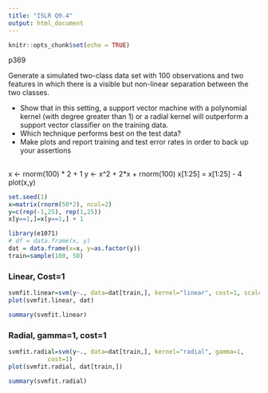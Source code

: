 ```yaml
---
title: "ISLR Q9.4"
output: html_document
---
```


```r
knitr::opts_chunk$set(echo = TRUE)
```

p369

Generate a simulated two-class data set with 100 observations and two features in which there is a visible but non-linear separation between the two classes. 

 - Show that in this setting, a support vector machine with a polynomial kernel (with degree greater than 1) or a radial kernel will outperform a support vector classifier on the training data. 
 - Which technique performs best on the test data? 
 - Make plots and report training and test error rates in order to back up your assertions
 
## 



x <- rnorm(100) * 2 + 1
y <- x^2 + 2*x + rnorm(100)
x[1:25] = x[1:25] - 4
plot(x,y)

```r
set.seed(1)
x=matrix(rnorm(50*2), ncol=2)
y=c(rep(-1,25), rep(1,25))
x[y==1,]=x[y==1,] + 1

```

```r
library(e1071)
# df = data.frame(x, y)
dat = data.frame(x=x, y=as.factor(y))
train=sample(100, 50)
```

### Linear, Cost=1
```r
svmfit.linear=svm(y~., data=dat[train,], kernel="linear", cost=1, scale = FALSE)
plot(svmfit.linear, dat)

```

```r
summary(svmfit.linear)
```


### Radial, gamma=1, cost=1
```r
svmfit.radial=svm(y~., data=dat[train,], kernel="radial", gamma=1,
           cost=1)
plot(svmfit.radial, dat[train,])

```

```r
summary(svmfit.radial)
```

